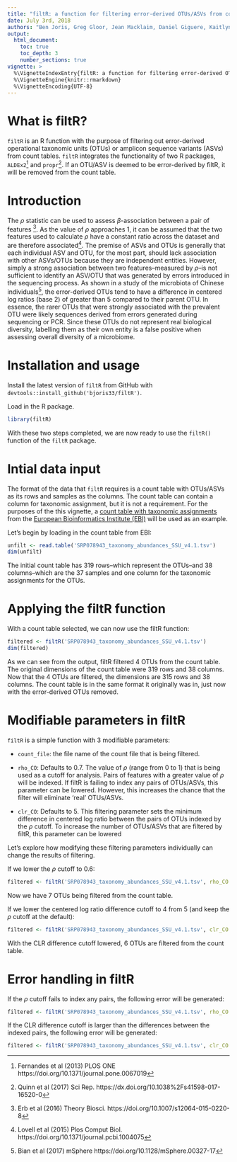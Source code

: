 ```yaml
---
title: "filtR: a function for filtering error-derived OTUs/ASVs from count tables"
date: July 3rd, 2018
authors: "Ben Joris, Greg Gloor, Jean Macklaim, Daniel Giguere, Kaitlyn Hobbs"
output:
  html_document:
    toc: true
    toc_depth: 3
    number_sections: true
vignette: >
  %\VignetteIndexEntry{filtR: a function for filtering error-derived OTUs/ASVs from count tables}
  %\VignetteEngine{knitr::rmarkdown}
  %\VignetteEncoding{UTF-8}
---
```


# What is filtR?

`filtR` is an R function with the purpose of filtering out error-derived operational taxonomic units (OTUs) or amplicon sequence variants (ASVs) from count tables. `filtR` integrates the functionality of two R packages, `ALDEx2`[^1] and `propr`[^2]. If an OTU/ASV is deemed to be error-derived by filtR, it will be removed from the count table.

[^1]: Fernandes et al (2013) PLOS ONE https://doi.org/10.1371/journal.pone.0067019
[^2]: Quinn et al (2017) Sci Rep. https://dx.doi.org/10.1038%2Fs41598-017-16520-0

# Introduction

The $\rho$ statistic can be used to assess $\beta$-association between a pair of features [^3]. As the value of $\rho$ approaches 1, it can be assumed that the two features used to calculate $\rho$ have a constant ratio across the dataset and are therefore associated[^4]. The premise of ASVs and OTUs is generally that each individual ASV and OTU, for the most part, should lack association with other ASVs/OTUs because they are independent entities. However, simply a strong association between two features--measured by $\rho$--is not sufficient to identify an ASV/OTU that was generated by errors introduced in the sequencing process. As shown in a study of the microbiota of Chinese individuals[^5], the error-derived OTUs tend to have a difference in centered log ratios (base 2) of greater than 5 compared to their parent OTU. In essence, the rarer OTUs that were strongly associated with the prevalent OTU were likely sequences derived from errors generated during sequencing or PCR. Since these OTUs do not represent real biological diversity, labelling them as their own entity is a false positive when assessing overall diversity of a microbiome.

# Installation and usage

Install the latest version of `filtR` from GitHub with `devtools::install_github('bjoris33/filtR')`.

Load in the R package.
```r
library(filtR)
```
With these two steps completed, we are now ready to use the `filtR()` function of the `filtR` package.

# Intial data input

The format of the data that `filtR` requires is a count table with OTUs/ASVs as its rows and samples as the columns. The count table can contain a column for taxonomic assignment, but it is not a requirement. For the purposes of the this vignette, a [count table with taxonomic assignments](https://www.ebi.ac.uk/metagenomics/beta/studies/MGYS00002165) from the [European Bioinformatics Institute (EBI)](https://www.ebi.ac.uk/metagenomics/) will be used as an example.

Let's begin by loading in the count table from EBI:
```r
unfilt <- read.table('SRP078943_taxonomy_abundances_SSU_v4.1.tsv')
dim(unfilt)
```
The initial count table has 319 rows--which represent the OTUs--and 38 columns--which are the 37 samples and one column for the taxonomic assignments for the OTUs.

# Applying the filtR function
With a count table selected, we can now use the filtR function:
```r
filtered <- filtR('SRP078943_taxonomy_abundances_SSU_v4.1.tsv')
dim(filtered)
```
As we can see from the output, filtR filtered 4 OTUs from the count table. The original dimensions of the count table were 319 rows and 38 columns. Now that the 4 OTUs are filtered, the dimensions are 315 rows and 38 columns. The count table is in the same format it originally was in, just now with the error-derived OTUs removed.

# Modifiable parameters in filtR
`filtR` is a simple function with 3 modifiable parameters:

* `count_file`: the file name of the count file that is being filtered.

* `rho_CO`: Defaults to 0.7. The value of $\rho$ (range from 0 to 1) that is being used as a cutoff for analysis. Pairs of features with a greater value of $\rho$ will be indexed. If filtR is failing to index any pairs of OTUs/ASVs, this parameter can be lowered. However, this increases the chance that the filter will eliminate 'real' OTUs/ASVs.

* `clr_CO`: Defaults to 5. This filtering parameter sets the minimum difference in centered log ratio between the pairs of OTUs indexed by the $\rho$ cutoff. To increase the number of OTUs/ASVs that are filtered by filtR, this parameter can be lowered

Let's explore how modifying these filtering parameters individually can change the results of filtering.

If we lower the $\rho$ cutoff to 0.6:
```r
filtered <- filtR('SRP078943_taxonomy_abundances_SSU_v4.1.tsv', rho_CO = 0.6)
```
Now we have 7 OTUs being filtered from the count table.

If we lower the centered log ratio difference cutoff to 4 from 5 (and keep the $\rho$ cutoff at the default):
```r
filtered <- filtR('SRP078943_taxonomy_abundances_SSU_v4.1.tsv', clr_CO = 4)
```
With the CLR difference cutoff lowered, 6 OTUs are filtered from the count table.

# Error handling in filtR

If the $\rho$ cutoff fails to index any pairs, the following error will be generated:

```r
filtered <- filtR('SRP078943_taxonomy_abundances_SSU_v4.1.tsv', rho_CO = 0.99)
```

If the CLR difference cutoff is larger than the differences between the indexed pairs, the following error will be generated:

```r
filtered <- filtR('SRP078943_taxonomy_abundances_SSU_v4.1.tsv', clr_CO = 50)
```




[^3]: Erb et al (2016) Theory Biosci. https://doi.org/10.1007/s12064-015-0220-8
[^4]: Lovell et al (2015) Plos Comput Biol. https://doi.org/10.1371/journal.pcbi.1004075
[^5]: Bian et al (2017) mSphere https://doi.org/10.1128/mSphere.00327-17
